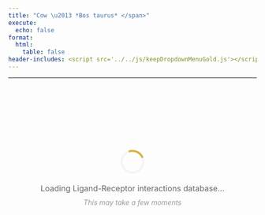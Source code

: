 ```yaml
---
title: "Cow \u2013 *Bos taurus* </span>"
execute:
  echo: false
format:
  html:
    table: false
header-includes: <script src='../../js/keepDropdownMenuGold.js'></script>
---
```


***

```{=html}
<style>
.loading-container {
  display: flex;
  flex-direction: column;
  align-items: center;
  justify-content: center;
  min-height: 300px;
  padding: 40px 20px;
  text-align: center;
}
.loading-spinner {
  width: 40px;
  height: 40px;
  border: 4px solid #f3f3f3;
  border-top: 4px solid #d4af37;
  border-radius: 50%;
  animation: spin 1s linear infinite;
  margin-bottom: 20px;
}
@keyframes spin {
  0% { transform: rotate(0deg); }
  100% { transform: rotate(360deg); }
}
.loading-text {
  font-size: 16px;
  color: #666;
  margin-bottom: 10px;
}
.loading-subtext {
  font-size: 14px;
  color: #999;
  font-style: italic;
}
</style>

<div id="loading-widget" class="loading-container">
  <div class="loading-spinner"></div>
  <div class="loading-text">Loading Ligand-Receptor interactions database...</div>
  <div class="loading-subtext">This may take a few moments</div>
</div>

<div id="table-content-cow" style="opacity: 0;">
<!-- Injected automatically via Jinja -->
 <link rel="stylesheet" href="https://cdn.datatables.net/1.13.6/css/jquery.dataTables.min.css">
<link rel="stylesheet" href="https://cdn.datatables.net/buttons/2.4.1/css/buttons.dataTables.min.css">
<link rel="stylesheet" href="https://cdn.datatables.net/responsive/2.5.0/css/responsive.dataTables.min.css">
<link rel="stylesheet" href="https://cdn.datatables.net/select/1.7.0/css/select.dataTables.min.css">

<style>
    .dt-buttons {
        position: relative;
        z-index: 2; /* Your original value */
    }
    
    .dt-button-collection {
        z-index: 101; /* Your original value */
    }
    
    /* Mobile-only fixes for button collection */
    @media (max-width: 768px) {
        .dt-button-collection {
            z-index: 9999 !important;
            position: fixed !important;
            top: 10% !important; /* Move down from top to prevent cutting */
            left: 50% !important;
            transform: translateX(-50%) !important; /* Only horizontal centering */
            max-height: 80vh !important;
            max-width: 95vw !important;
            overflow-y: auto !important;
            box-shadow: 0 4px 12px rgba(0,0,0,0.15) !important;
            border-radius: 4px !important;
        }
        
        /* Ensure DataTable wrapper doesn't clip the dropdown */
        .dataTables_wrapper {
            overflow: visible !important;
        }
        
        /* Center-align and make buttons wrap properly */
        .dataTables_wrapper .dt-buttons {
            float: none !important;
            display: flex !important;
            flex-wrap: wrap !important;
            justify-content: center !important; /* Center align buttons */
            gap: 5px !important;
            width: 100% !important;
            max-width: 100% !important;
            overflow: visible !important;
        }
        
        /* Make individual buttons responsive */
        .dt-buttons .dt-button {
            flex: 0 1 auto !important;
            min-width: 0 !important;
            white-space: nowrap !important;
            font-size: 0.8rem !important;
            padding: 0.3rem 0.5rem !important;
        }
        
        .selection-counter {
            float: right;
            display: block;
            margin: 10px 10px 10px 0;
            text-align: right;
        }
    }
    
    /* Your existing styles with z-index adjustments */
    :root {
        --table-underline-offset: 1px;
        --table-underline-thickness: 1px;
        --table-line-height: 1.1;
    }
    
    table.dataTable {
        --underline-offset: var(--table-underline-offset);
        --underline-thickness: var(--table-underline-thickness);
        line-height: var(--table-line-height);
    }
    
    table.dataTable thead th {
        font-size: 90% !important;
    }
    
    table.dataTable tbody td {
        font-size: 90% !important;
    }
    
    table.dataTable.compact tbody td {
        padding-top: 5px !important;
        padding-bottom: 5px !important;
    }
    
    input[type="text"]::placeholder {
        font-style: italic;
        font-size: 80%;
    }
    
    .dataTables_wrapper .dataTables_info {
        font-weight: bold;
        margin-left: 0px !important;
        padding-top: 8px !important;
        clear: none !important;
    }
    
    .dataTables_wrapper .dt-buttons {
        float: left !important;
    }
    
    #top_info_display {
        float: none !important;
        text-align: right;
    }
    
    .selection-counter {
        color: #1f4eb6;
        font-weight: bold;
        font-size: 80%;
        float: right;
        margin-top: 8px;
        margin-right: 0px;
        padding: 5px 10px;
        background: #f9f9f9;
        border: 1px solid #ddd;
        border-radius: 4px;
        clear: right;
        text-align: right;
    }
    
    @media (max-width: 768px) {
        .selection-counter {
            float: right;
            display: block;
            margin: 10px 10px 10px 0;
            text-align: right;
        }
    }
    
    .top-controls-container {
        display: flex;
        align-items: center;
        justify-content: space-between;
        width: 100%;
        margin-bottom: 10px;
    }
    
    .buttons-container {
        display: flex;
        align-items: center;
        gap: 5px;
        flex-wrap: wrap;
    }
    
    @media (max-width: 768px) {
        .top-controls-container {
            flex-direction: column;
            align-items: flex-start;
            gap: 10px;
        }
    }
    
    .dataTables_wrapper .dt-layout-row.dt-layout-top .dt-layout-cell.dt-start {
        display: flex;
        align-items: center;
        flex-wrap: wrap;
        gap: 2px;
    }
    
    .custom-info-container {
        display: inline-flex;
        align-items: center;
        gap: 5px;
    }
    
    .custom-info-container .fa-solid {
        font-size: 1em;
        color: darkgreen;
    }
    
    .dataTables_wrapper .dt-buttons {
        display: inline-flex;
        gap: 5px;
    }
    
    /* Checkbox styles remain the same */
    table.dataTable tbody tr.selected td.select-checkbox::after {
        content: '✓';
        font-size: 0.8rem;
        color: #333;
        font-weight: bold;
        position: absolute;
        top: 50%;
        left: 50%;
        transform: translate(-50%, -50%);
        line-height: 1;
        pointer-events: none;
    }
    
    table.dataTable.compact>tbody>tr.selected>td.select-checkbox:after, 
    table.dataTable.compact>tbody>tr.selected>th.select-checkbox:after{
        margin-top: -0.025rem;
        margin-left: -0.05rem;
    }
    
    table.dataTable td.select-checkbox::before {
        position: relative;
    }
    
    table.dataTable td.select-checkbox {
        text-align: center;
        vertical-align: middle;
        padding: 0.5rem;
        width: 3.5rem;
        min-width: 2.5rem;
        position: relative;
    }
    
    table.dataTable tbody tr.selected td.select-checkbox::before {
        background: #f0f8ff;
        border-color: #337ab7;
    }
    
    table.dataTable.compact>tbody>tr>td.select-checkbox:before,
    table.dataTable.compact>tbody>tr>th.select-checkbox:before {
        margin-top: -0.3rem;
    }
    
    @media (max-width: 768px) {
        table.dataTable td.select-checkbox {
            padding: 0.25rem;
            width: 2rem;
            min-width: 1.5rem;
        }
    
        table.dataTable td.select-checkbox::before {
            width: 0.8rem;
            height: 0.8rem;
        }
        
        table.dataTable.compact>tbody>tr>td.select-checkbox:before,
        table.dataTable.compact>tbody>tr>th.select-checkbox:before {
            margin-top: -0.4rem;
        }
    
        table.dataTable tbody tr.selected td.select-checkbox::after {
            font-size: 0.7rem;
        }
    }
    
    /* Additional mobile fix for very small screens */
    @media (max-width: 480px) {
        .selection-counter {
            float: left;
            display: block;
            text-align: left;
            margin: 0 0 5px 0 !important;
        }
         .dt-button-collection {
            z-index: 10000 !important;
            position: fixed !important;
            max-width: 90vw; /* Prevent it from being too wide */
        }
        
    /* Make individual buttons full width on very small screens */
        .buttons-container {
            flex-direction: column; !important;
            width: 100%; /* Take full width */
            gap: 5px;
        }
        
        .dt-buttons {
            width: 100% !important; /* Full width for button container */
            display: flex !important;
            flex-direction: column !important; /* Stack buttons vertically */
            gap: 5px;
        }
        
        .dt-button {
            width: 100% !important; /* Each button takes full width */
            box-sizing: border-box;
            white-space: nowrap !important;
        }
        
        table.dataTable td.select-checkbox {
            padding: 0.2rem;
            width: 1.5rem;
            min-width: 1.2rem;
        }
    
        table.dataTable td.select-checkbox::before {
            width: 0.5rem;
            height: 0.5rem;
        }
    
        table.dataTable tbody tr.selected td.select-checkbox::after {
            font-size: 0.6rem;
        }
        
        input[type="text"]::placeholder {
            font-size: 60% !important;
        }
    }
    
    .dataTables_filter {
        display: none !important;
    }
</style>

<table id="cow-table" class="display nowrap cell-border compact" style="width:100%">
    <thead></thead>
    <tfoot></tfoot>
</table>

<script src="https://code.jquery.com/jquery-3.7.0.min.js"></script>
<script src="https://cdn.datatables.net/1.13.6/js/jquery.dataTables.min.js"></script>
<script src="https://cdn.datatables.net/responsive/2.5.0/js/dataTables.responsive.min.js"></script>
<script src="https://cdn.datatables.net/buttons/2.4.1/js/dataTables.buttons.min.js"></script>
<script src="https://cdn.datatables.net/buttons/2.4.1/js/buttons.colVis.min.js"></script>
<script src="https://cdn.datatables.net/select/1.7.0/js/dataTables.select.min.js"></script>
<script src="https://cdnjs.cloudflare.com/ajax/libs/jszip/3.10.1/jszip.min.js"></script>
<script src="https://cdn.datatables.net/buttons/2.4.1/js/buttons.html5.min.js"></script>
<script src="https://cdn.datatables.net/buttons/2.4.1/js/buttons.copy.min.js"></script>

<script>
$(document).ready(function() {
    console.log('Starting DataTable initialization...');
    
    $.getJSON("../../JSON/cow_gene_pair.json", function(data) {
        console.log('JSON data loaded successfully:', data.length, 'rows');
        
        const columns = [
  {
    "data": "Interaction ID",
    "title": "<span title=\"Unique ConnectomeDB ID for each ligand\u2013receptor pair\">Interaction ID</span>"
  },
  {
    "data": "Cow LR Pair",
    "title": "<span title=\"Ligand-receptor Pair\">Cow LR Pair</span>"
  },
  {
    "data": "Ligand Symbols",
    "title": "<span title=\"Official gene symbol (aliases, old names)\">Ligand Symbols</span>"
  },
  {
    "data": "Receptor Symbols",
    "title": "<span title=\"Official gene symbol (aliases, old names)\">Receptor Symbols</span>"
  },
  {
    "data": "Ligand Location",
    "title": "<span title=\"Location based on the predicted subcellular localization of the human proteome\">Ligand Location</span>"
  },
  {
    "data": "Receptor Location",
    "title": "<span title=\"Location based on the predicted subcellular localization of the human proteome\">Receptor Location</span>"
  },
  {
    "data": "Ligand ENSEMBL ID",
    "title": "<span title=\"ENSEMBL gene ID for the ligand (link to ENSEMBL)\">Ligand ENSEMBL ID</span>"
  },
  {
    "data": "Receptor ENSEMBL ID",
    "title": "<span title=\"ENSEMBL gene ID for the receptor (link to ENSEMBL)\">Receptor ENSEMBL ID</span>"
  },
  {
    "data": "Perplexity",
    "title": "<span title=\"Click the logo below to run Perplexity on the Human LR pair\">Perplexity</span>"
  },
  {
    "data": "Cow evidence",
    "title": "Cow evidence"
  },
  {
    "data": "Human Ligand Symbols",
    "title": "Human Ligand Symbols"
  },
  {
    "data": "Human Receptor Symbols",
    "title": "Human Receptor Symbols"
  }
];
        console.log('Columns config:', columns);

        // Build header HTML - add checkbox column back
        // Set the header for the first column to 'Copy' with a tooltip
        var headerHtml = '<tr><th title="Tick boxes for rows to download via the CSV/Excel buttons">Select</th>';
        columns.forEach(function(col) {
            headerHtml += '<th>' + (col.title || col.data || '') + '</th>';
        });
        headerHtml += '</tr>';
        $('#cow-table thead').html(headerHtml);

        // Calculate hidden columns based on total column count (adjust for checkbox column)
        var totalColumns = columns.length + 1; // +1 for checkbox column
        
        // Only include valid positive column indices for hiding
        var hiddenColumns = [11,12];
        
        // Add last 2 columns to hidden list (adjust this number as needed)
        // Remember to adjust for the prepended checkbox column
        // for (var i = 2; i > 0; i--) {
        //     var colIndex = totalColumns - i;
        //     if (colIndex > 0 && hiddenColumns.indexOf(colIndex) === -1) {
        //         hiddenColumns.push(colIndex);
        //     }
        // }

        console.log('Total columns:', totalColumns);
        console.log('Hidden columns:', hiddenColumns);

        var table = $('#cow-table').DataTable({
            data: data,
            columns: [
                {
                    data: null,
                    defaultContent: '',
                    orderable: false,
                    className: 'select-checkbox',
                    width: '20px'
                }
            ].concat(columns), // Add checkbox column as first column
            scrollX: true,
            fixedHeader: false,
            fixedColumns: {
                start: 1,
            },
            autoWidth: true,
            responsive: false,
            dom: 'Bfrtip',
            searching: true,
            select: {
                style: 'multi',
                selector: 'td:first-child'
            },
            lengthMenu: [[15, 25, 50, 100, -1], ["15", "25", "50", "100", "All"]],
            buttons: [
                { extend: 'pageLength',
                  text: function(dt, button, config) {
        return 'Show ' + dt.page.len() + ' Rows';
    }},
                { extend: 'colvis', text: 'Display Columns' },
                { extend: 'selectAll', text: 'Select All',
            action: function(e, dt, node, config) {
                $.fn.dataTable.ext.buttons.selectAll.action.call(this, e, dt, node, config);
                setTimeout(function() {
                    updateInfoDisplay();
                }, 100);
            }
        },

            { extend: 'selectNone', text: 'Deselect All',
        action: function(e, dt, node, config) {
            $.fn.dataTable.ext.buttons.selectNone.action.call(this, e, dt, node, config);
            setTimeout(function() {
                updateInfoDisplay();
            }, 100);
        }
    },

                {
                    extend: 'csvHtml5',
                    filename: 'ConnectomeDB2025_cow',
                    exportOptions: {
                        columns: ':visible:not(:first-child)', // Export only visible columns, excluding checkbox
                        format: {
                            body: function(data, row, column, node) {
                                // Check if this cell contains the &#128269; (🔍) symbol AND a link (Perplexity column detection)
                                if (data && typeof data.toString === 'function' && data.toString().includes('&#128269;') && data.toString().includes('<a ') && data.toString().includes('href=')) {
                                    var $temp = $('<div>').html(data);
                                    var href = $temp.find('a').attr('href');
                                    return href ? encodeURI(href) : data;
                                }
                                // For all other columns, strip HTML tags
                                return (data && data.replace) ? data.replace(/<[^>]*>/g, '') : data;
                            }
                        }
                    },
                    action: function(e, dt, button, config) {
                        var selectedRows = dt.rows('.selected').count();
                        if (selectedRows > 0) {
                            config.exportOptions.modifier = { selected: true };
                        } else {
                            config.exportOptions.modifier = { page: 'all', search: 'none' };
                        }
                        $.fn.dataTable.ext.buttons.csvHtml5.action.call(this, e, dt, button, config);
                    }
                },
                {
                    extend: 'excelHtml5',
                    filename: 'ConnectomeDB2025_cow',
                    title: null,
                    exportOptions: {
                        columns: ':visible:not(:first-child)', // Export only visible columns, excluding checkbox
                        format: {
                            body: function(data, row, column, node) {
                                // Check if this cell contains the &#128269; (🔍) symbol AND a link (Perplexity column detection)
                                if (data && typeof data.toString === 'function' && data.toString().includes('&#128269;') && data.toString().includes('<a ') && data.toString().includes('href=')) {
                                    var $temp = $('<div>').html(data);
                                    var href = $temp.find('a').attr('href');
                                    return href ? encodeURI(href) : data;
                                }
                                return (data && data.replace) ? data.replace(/<[^>]*>/g, '') : data;
                            }
                        }
                    },
                    action: function(e, dt, button, config) {
                        var selectedRows = dt.rows('.selected').count();
                        if (selectedRows > 0) {
                            config.exportOptions.modifier = { selected: true };
                        } else {
                            config.exportOptions.modifier = { page: 'all', search: 'none' };
                        }
                        $.fn.dataTable.ext.buttons.excelHtml5.action.call(this, e, dt, button, config);
                    }
                },
                // {
                //     extend: 'copyHtml5',
                //     filename: 'ConnectomeDB2025_cow',
                //     title: null,
                //     exportOptions: {
                //         columns: ':visible:not(:first-child)', // Export only visible columns, excluding checkbox
                //         format: {
                //             body: function(data, row, column, node) {
                //                 // Check if this cell contains the &#128269; (🔍) symbol AND a link (Perplexity column detection)
                //                 if (data && typeof data.toString === 'function' && data.toString().includes('&#128269;') && data.toString().includes('<a ') && data.toString().includes('href=')) {
                //                     var $temp = $('<div>').html(data);
                //                     var href = $temp.find('a').attr('href');
                //                     return href ? encodeURI(href) : data;
                //                 }
                //                 return (data && data.replace) ? data.replace(/<[^>]*>/g, '') : data;
                //             }
                //         }
                //     },
                //     action: function(e, dt, button, config) {
                //         var selectedRows = dt.rows('.selected').count();
                //         if (selectedRows > 0) {
                //             config.exportOptions.modifier = { selected: true };
                //         } else {
                //             config.exportOptions.modifier = { page: 'all', search: 'none' };
                //         }
                //         $.fn.dataTable.ext.buttons.copyHtml5.action.call(this, e, dt, button, config);
                //     }
                // }
            ],
            columnDefs: [
                {
                    orderable: false,
                    className: 'select-checkbox',
                    targets: 0
                },
                // Adjusted for checkbox column: Original column 10 is now at index 11
                { "className": "dt-center", "targets": [9] },
                // Adjusted for checkbox column: Original columns 5 and 6 are now at indices 5 and 6
                { "width": "275px", "targets": [2,3] },
                { "visible": false, "targets": hiddenColumns }
            ],
            initComplete: function () {
                console.log('DataTable initialization complete');
                var api = this.api();
                
                $('.dataTables_wrapper .dt-layout-row.dt-layout-top .dt-layout-cell.dt-end').append('<div class="dataTables_info" id="top_info_display"></div>');


                 // ADD THIS LINE: Create separate selection counter
                $('.dt-buttons').after('<div class="selection-counter" id="selection_counter">0 rows selected</div>');
                // --- Adjust your updateInfoDisplay function ---
                window.updateInfoDisplay = function() {
                    var info = api.page.info();
                    var selectedCount = api.rows('.selected').count();
                    var filteredCount = api.rows({ search: 'applied' }).count();
                    var totalCount = api.rows().count();
            
                    var infoText = `Showing ${info.start + 1} to ${info.end} of ${filteredCount} entries`;
            
                    if (filteredCount !== totalCount) {
                        infoText += ` (filtered from ${totalCount} total entries)`;
                    }
            
                    if (selectedCount > 0) {
                        var selectedInFiltered = api.rows({ search: 'applied' }).nodes().to$().filter('.selected').length;
                        infoText += ` - ${selectedInFiltered} rows selected`;
                    }
            
                    // Update BOTH the original (bottom) and the cloned (top) info elements
                    // Make sure to update the one with the new ID for the top display
                    $('#top_info_display_clone_2').html(infoText); // Update the cloned one
                    $('.dataTables_wrapper .dataTables_info').html(infoText); // This will update the original bottom one
                };

            // ADD THIS: Simple counter update function
                    window.updateSelectionCounter = function() {
                        var selectedCount = api.rows('.selected').count();
                        var filteredCount = api.rows({ search: 'applied' }).count();
                        var totalCount = api.rows().count();
                        
                        if (selectedCount > 0) {
                            var selectedInFiltered = api.rows({ search: 'applied' }).nodes().to$().filter('.selected').length;
                            $('#selection_counter').text(selectedInFiltered + ' rows selected');
                            $('#selection_counter').show();
                        } else {
                            $('#selection_counter').text('0 rows selected');
                        }
                    };
            window.updateButtonText = function() {
                var filteredCount = api.rows({ search: 'applied' }).count();
                var totalCount = api.rows().count();
                
                if (filteredCount === totalCount) {
                    $('.buttons-select-all').text('Select All (' + totalCount + ')');
                } else {
                    $('.buttons-select-all').text('Select All Filtered (' + filteredCount + ')');
                }
            };

            // Add this event listener
            api.on('draw.dt select.dt deselect.dt', function() {
                setTimeout(updateButtonText, 100);
                setTimeout(updateInfoDisplay, 100);
                setTimeout(updateSelectionCounter, 100); // ADD THIS LINE
            });

            updateInfoDisplay(); // Call it once after setup
            updateSelectionCounter(); // ADD THIS LINE

                // Wait for DOM to be ready, then add filter
                setTimeout(function() {
                    // Create a filter container directly above the table and headers
                    var filterContainer = $('<div id="column-filters" style="background: white; padding-left: 0px; padding-right: 0px; padding-bottom: 10px; border: 0px solid #ddd; margin-bottom: 1px; width: 100%;"></div>');
                    $('#cow-table').closest('.dataTables_wrapper').prepend(filterContainer);

                    var filterDiv = $('<div style="max-width: 100%;"></div>');
                    var label = $('<label></label>');

                    // Create input without datalist (no autofill)
                    var input = $('<input type="text" placeholder="Search Ligand(s) / Receptor(s): i.e. ACE, CD24, EGFR, LOC508666, CCR10" />')
                        .css({
                            'width': '100%',
                            'padding': '8px',
                            'font-size': '1.1rem',
                            'border': '1px solid #ccc',
                            'border-radius': '4px'
                        })
                        .addClass('mobile-tiny-input') // Add the class for mobile styling
                        .on('input keyup', function () {
                            var val = this.value;
                            console.log('Search input changed:', val);

                            // Remove any existing custom search
                            while($.fn.dataTable.ext.search.length > 0) {
                                $.fn.dataTable.ext.search.pop();
                            }

                            if (val === '') {
                                // If empty, don't add any custom search and reset ordering
                                api.order([]); // Remove custom ordering
                                api.draw();
                            } else {
                                const searchTerms = val.split(',').map(term => term.trim().toLowerCase()).filter(term => term !== '');

                                if (searchTerms.length > 0) {
                                    // Update the search function to include columns 3, 4, 11, 12
                                    $.fn.dataTable.ext.search.push(function(settings, data, dataIndex) {
                                        var col3Value = data[3] ? data[3].toString().replace(/<[^>]*>/g, '').toLowerCase() : '';
                                        var col4Value = data[4] ? data[4].toString().replace(/<[^>]*>/g, '').toLowerCase() : '';
                                        var col11Value = data[11] ? data[11].toString().replace(/<[^>]*>/g, '').toLowerCase() : '';
                                        var col12Value = data[12] ? data[12].toString().replace(/<[^>]*>/g, '').toLowerCase() : '';
                                    
                                        return searchTerms.some(term =>
                                            col3Value.includes(term) || 
                                            col4Value.includes(term) || 
                                            col11Value.includes(term) || 
                                            col12Value.includes(term)
                                        );
                                    });

                                    // After filtering, apply the custom sort.
                                    // We'll force a redraw which will trigger the 'order.dt' event and our custom sort.
                                    api.draw();
                                } else {
                                    api.order([]); // Remove custom ordering if no valid search terms
                                    api.draw();
                                }
                            }
                        });

                    filterDiv.append(label).append(input);
                    filterContainer.append(filterDiv);
                }, 100);

                // Custom sort function to prioritize search results based on the active search input
api.on('order.dt search.dt', function () {
    var searchVal = $('#column-filters input[type="text"]').val();

    if (searchVal && searchVal.trim() !== '') {
        const searchTerms = searchVal
            .split(',')
            .map(term => term.trim().toLowerCase())
            .filter(term => term !== '');
            
        if (searchTerms.length === 0) return;

        // Get current order information from DataTables
        var currentOrder = api.order();
        var isCustomSearchActive = true;

        // Check if user is trying to sort by a specific column
        if (currentOrder.length > 0) {
            var sortColumnIndex = currentOrder[0][0];
            var sortDirection = currentOrder[0][1]; // 'asc' or 'desc'
            
            // If sorting by a column other than our search columns (4, 5, 12, 13), 
            // let DataTables handle it normally
            if (sortColumnIndex !== 3 && sortColumnIndex !== 4 && sortColumnIndex !== 11 && sortColumnIndex !== 12) {
                isCustomSearchActive = false;
            }
        }

        if (isCustomSearchActive) {
            api.rows().sort(function (rowIdxA, rowIdxB) {
                let scoreA = 0;
                let scoreB = 0;

                const rowDataA = api.row(rowIdxA).data();
                const rowDataB = api.row(rowIdxB).data();

                const normalize = str =>
                    str ? str.toString().replace(/<[^>]*>/g, '').toLowerCase().trim() : '';

                const valuesA = [normalize(rowDataA[3]), normalize(rowDataA[4]), normalize(rowDataA[11]), normalize(rowDataA[12])];
                const valuesB = [normalize(rowDataB[3]), normalize(rowDataB[4]), normalize(rowDataB[11]), normalize(rowDataB[12])];

                searchTerms.forEach(term => {
                    valuesA.forEach(value => {
                        if (value === term) scoreA -= 1000;
                        else if (value.startsWith(term + ',')) scoreA -= 950;
                        else if (value.startsWith(term + ' ')) scoreA -= 900;
                        else if (value.includes('(' + term + ')')) scoreA -= 850;
                        else if (value.includes(term + ' ()')) scoreA -= 800;
                        else if (value.startsWith(term)) scoreA -= 700;
                        else if (value.includes(term)) scoreA -= 100;
                    });

                    valuesB.forEach(value => {
                        if (value === term) scoreB -= 1000;
                        else if (value.startsWith(term + ',')) scoreB -= 950;
                        else if (value.startsWith(term + ' ')) scoreB -= 900;
                        else if (value.includes('(' + term + ')')) scoreB -= 850;
                        else if (value.includes(term + ' ()')) scoreB -= 800;
                        else if (value.startsWith(term)) scoreB -= 700;
                        else if (value.includes(term)) scoreB -= 100;
                    });
                });

                return scoreA - scoreB;
            });
        }
    } else {
        // When no search is active, let DataTables handle sorting normally
        // Don't override with custom sorting
    }
});
            }
        });

        // Event listener for when the search input is cleared manually
        $(document).on('input', '#column-filters input[type="text"]', function() {
            if (this.value === '') {
                // When cleared, the 'search.dt' event handler above will reset the order
                table.draw();
            }
        });

    }).fail(function(jqxhr, textStatus, error) {
        console.error("Failed to load JSON data:", textStatus, error);
        console.error("JSON path:", "../../JSON/cow_gene_pair.json");
        alert("Failed to load table data. Please check the console for details.");
    });
});
</script>
</div>

```




